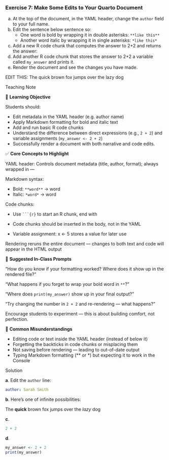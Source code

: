 <!-- question-type: inclass -->
### Exercise 7: Make Some Edits to Your Quarto Document

a. At the top of the document, in the YAML header, change the `author` field to your full name.
b.  Edit the sentence below sentence so:
    - One word is bold by wrapping it in double asterisks: `**like this**`
    - Another word italic by wrapping it in single asterisks: `*like this*`
c. Add a new R code chunk that computes the answer to 2+2 and returns the answer:
d. Add another R code chunk that stores the answer to 2+2 a variable called `my_answer` and prints it.
e. Render the document and see the changes you have made.

EDIT THIS: The quick brown fox jumps over the lazy dog


<!-- BEGIN PROFILE:r-teaching-guide -->
::: {.content-visible when-profile="r-teaching-guide"}

::: {.teaching-block}

::: {.teaching-block-header}
Teaching Note
:::

::: {.teaching-block-body}

🎯 **Learning Objective**

Students should:

- Edit metadata in the YAML header (e.g. author name)
- Apply Markdown formatting for bold and italic text
- Add and run basic R code chunks
- Understand the difference between direct expressions (e.g., `2 + 2`) and variable assignments (`my_answer <- 2 + 2`)
- Successfully render a document with both narrative and code edits.

✅  **Core Concepts to Highlight**

YAML header: Controls document metadata (title, author, format); always wrapped in ---

Markdown syntax:

- Bold: `**word**` → word
- Italic: `*word*` → word

Code chunks:

- Use ` ```{r} ` to start an R chunk, end with

- Code chunks should be inserted in the body, not in the YAML
- Variable assignment: x <- 5 stores a value for later use

Rendering reruns the entire document — changes to both text and code will appear in the HTML output


💬 **Suggested In-Class Prompts** 

“How do you know if your formatting worked? Where does it show up in the rendered file?”

“What happens if you forget to wrap your bold word in `**`?”

“Where does `print(my_answer)` show up in your final output?”

“Try changing the number in `2 + 2` and re-rendering — what happens?”

Encourage students to experiment — this is about building comfort, not perfection.

📌 **Common Misunderstandings**

- Editing code or text inside the YAML header (instead of below it)
- Forgetting the backticks in code chunks or misplacing them
- Not saving before rendering — leading to out-of-date output
- Typing Markdown formatting (** or *) but expecting it to work in the Console

:::

:::

:::
<!-- END PROFILE:r-teaching-guide -->

<!-- BEGIN PROFILE:r-solutions -->
::: {.content-visible when-profile="r-solutions" when-profile="r-teaching-guide"}

::: {.solution-block}

::: {.solution-block-header}
Solution
:::

::: {.solution-block-body}

**a**. Edit the `author` line:

```yaml
author: Sarah Smith
```

**b**. Here's one of infinite possibilities:

The **quick** brown fox jumps over the *lazy* dog

**c**.

```r
2 + 2
```

**d**.

```r
my_answer <- 2 + 2
print(my_answer)
```
:::

:::

:::
<!-- END PROFILE:r-solutions -->
